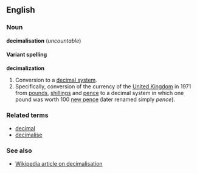 ==English==
===Noun===
'''decimalisation''' (''uncountable'')

====Variant spelling====
'''decimalization'''

#Conversion to a [[decimal system]].
#Specifically, conversion of the currency of the [[United Kingdom]] in 1971 from [[pound]]s, [[shilling]]s and [[pence]] to a decimal system in which one pound was worth 100 [[new pence]] (later renamed simply ''pence'').

===Related terms===
*[[decimal]]
*[[decimalise]]

===See also===
*[[en:Decimalization|Wikipedia article on decimalisation]]